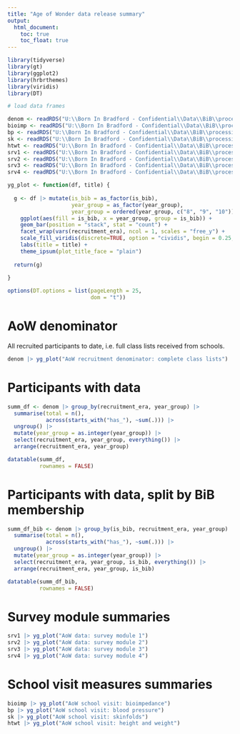 ```yaml
---
title: "Age of Wonder data release summary"
output:
  html_document:
    toc: true
    toc_float: true
---
```


```r

library(tidyverse)
library(gt)
library(ggplot2)
library(hrbrthemes)
library(viridis)
library(DT)

# load data frames

denom <- readRDS("U:\\Born In Bradford - Confidential\\Data\\BiB\\processing\\AoW\\denom\\data\\denom_pseudo.rds")
bioimp <- readRDS("U:\\Born In Bradford - Confidential\\Data\\BiB\\processing\\AoW\\measures\\data\\aow_bioimpedance.rds")
bp <- readRDS("U:\\Born In Bradford - Confidential\\Data\\BiB\\processing\\AoW\\measures\\data\\aow_bp.rds")
sk <- readRDS("U:\\Born In Bradford - Confidential\\Data\\BiB\\processing\\AoW\\measures\\data\\aow_sk.rds")
htwt <- readRDS("U:\\Born In Bradford - Confidential\\Data\\BiB\\processing\\AoW\\measures\\data\\aow_heightweight.rds")
srv1 <- readRDS("U:\\Born In Bradford - Confidential\\Data\\BiB\\processing\\AoW\\survey\\data\\aow_survey_module1_labelled.rds")
srv2 <- readRDS("U:\\Born In Bradford - Confidential\\Data\\BiB\\processing\\AoW\\survey\\data\\aow_survey_module2_labelled.rds")
srv3 <- readRDS("U:\\Born In Bradford - Confidential\\Data\\BiB\\processing\\AoW\\survey\\data\\aow_survey_module3_labelled.rds")
srv4 <- readRDS("U:\\Born In Bradford - Confidential\\Data\\BiB\\processing\\AoW\\survey\\data\\aow_survey_module4_labelled.rds")

yg_plot <- function(df, title) {
  
  g <- df |> mutate(is_bib = as_factor(is_bib),
                    year_group = as_factor(year_group),
                    year_group = ordered(year_group, c("8", "9", "10"))) |>
    ggplot(aes(fill = is_bib, x = year_group, group = is_bib)) + 
    geom_bar(position = "stack", stat = "count") +
    facet_wrap(vars(recruitment_era), ncol = 1, scales = "free_y") +
    scale_fill_viridis(discrete=TRUE, option = "cividis", begin = 0.25, end = 0.90) +
    labs(title = title) +
    theme_ipsum(plot_title_face = "plain")
  
  return(g)
  
}

options(DT.options = list(pageLength = 25,
                          dom = "t"))


```

# AoW denominator

All recruited participants to date, i.e. full class lists received from schools.

```r

denom |> yg_plot("AoW recruitment denominator: complete class lists")

```

# Participants with data

```r

summ_df <- denom |> group_by(recruitment_era, year_group) |>
  summarise(total = n(),
            across(starts_with("has_"), ~sum(.))) |>
  ungroup() |>
  mutate(year_group = as.integer(year_group)) |>
  select(recruitment_era, year_group, everything()) |>
  arrange(recruitment_era, year_group)

datatable(summ_df,
          rownames = FALSE)

```

# Participants with data, split by BiB membership

```r

summ_df_bib <- denom |> group_by(is_bib, recruitment_era, year_group) |>
  summarise(total = n(),
            across(starts_with("has_"), ~sum(.))) |>
  ungroup() |>
  mutate(year_group = as.integer(year_group)) |>
  select(recruitment_era, year_group, is_bib, everything()) |>
  arrange(recruitment_era, year_group, is_bib)

datatable(summ_df_bib,
          rownames = FALSE)

```

# Survey module summaries

```r

srv1 |> yg_plot("AoW data: survey module 1")
srv2 |> yg_plot("AoW data: survey module 2")
srv3 |> yg_plot("AoW data: survey module 3")
srv4 |> yg_plot("AoW data: survey module 4")


```



# School visit measures summaries

```r

bioimp |> yg_plot("AoW school visit: bioimpedance")
bp |> yg_plot("AoW school visit: blood pressure")
sk |> yg_plot("AoW school visit: skinfolds")
htwt |> yg_plot("AoW school visit: height and weight")


```
